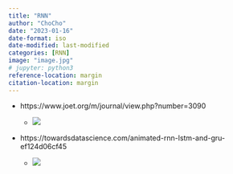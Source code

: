 ```yaml
---
title: "RNN"
author: "ChoCho"
date: "2023-01-16"
date-format: iso
date-modified: last-modified
categories: [RNN]
image: "image.jpg"
# jupyter: python3
reference-location: margin
citation-location: margin
---
```


- https://www.joet.org/m/journal/view.php?number=3090

  - ![](https://www.joet.org/upload//thumbnails/ksoe-2022-026f2.gif)


- https://towardsdatascience.com/animated-rnn-lstm-and-gru-ef124d06cf45

  - ![](https://miro.medium.com/v2/resize:fit:4800/1*goJVQs-p9kgLODFNyhl9zA.gif)